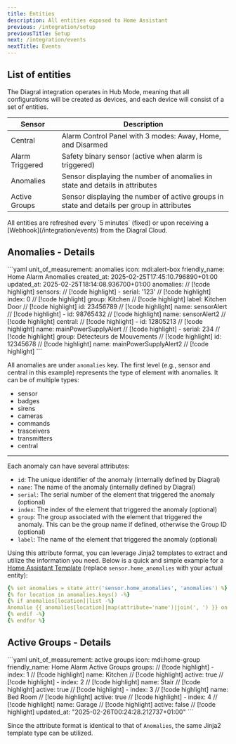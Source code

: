 ```yaml
---
title: Entities
description: All entities exposed to Home Assistant
previous: /integration/setup
previousTitle: Setup
next: /integration/events
nextTitle: Events
---
```


## List of entities

The Diagral integration operates in Hub Mode, meaning that all configurations will be created as devices, and each device will consist of a set of entities.

| Sensor                    | Description                                                                                |
| ------------------------- | ------------------------------------------------------------------------------------------ |
| Central                   | Alarm Control Panel with 3 modes: Away, Home, and Disarmed                                 |
| Alarm Triggered           | Safety binary sensor (active when alarm is triggered)                                      |
| Anomalies                 | Sensor displaying the number of anomalies in state and details in attributes               |
| Active Groups             | Sensor displaying the number of active groups in state and details per group in attributes |

<Info>
All entities are refreshed every `5 minutes` (fixed) or upon receiving a [Webhook](/integration/events) from the Diagral Cloud.
</Info>

## Anomalies - Details

<Card title="Example of Anomalies Sensor Attributes" icon="newspaper">
```yaml
unit_of_measurement: anomalies
icon: mdi:alert-box
friendly_name: Home Alarm Anomalies
created_at: 2025-02-25T17:45:10.796890+01:00
updated_at: 2025-02-25T18:14:08.936700+01:00
anomalies: // [!code highlight]
  sensors: // [!code highlight]
    - serial: '123' // [!code highlight]
      index: 0 // [!code highlight]
      group: Kitchen // [!code highlight]
      label: Kitchen Door // [!code highlight]
      id: 23456789 // [!code highlight]
      name: sensorAlert // [!code highlight]
    - id: 98765432 // [!code highlight]
      name: sensorAlert2 // [!code highlight]
  central: // [!code highlight]
    - id: 12805213 // [!code highlight]
      name: mainPowerSupplyAlert // [!code highlight]
    - serial: 234 // [!code highlight]
      group: Détecteurs de Mouvements // [!code highlight]
      id: 12345678 // [!code highlight]
      name: mainPowerSupplyAlert2 // [!code highlight]
```
</Card>

All anomalies are under `anomalies` key. The first level (e.g., sensor and central in this example) represents the type of element with anomalies. It can be of multiple types:
- sensor
- badges
- sirens
- cameras
- commands
- trasceivers
- transmitters
- central

---

Each anomaly can have several attributes:
- `id`: The unique identifier of the anomaly (internally defined by Diagral)
- `name`: The name of the anomaly (internally defined by Diagral)
- `serial`: The serial number of the element that triggered the anomaly (optional)
- `index`: The index of the element that triggered the anomaly (optional)
- `group`: The group associated with the element that triggered the anomaly. This can be the group name if defined, otherwise the Group ID (optional)
- `label`: The name of the element that triggered the anomaly (optional)

Using this attribute format, you can leverage Jinja2 templates to extract and utilize the information you need.
Below is a quick and simple example for a [Home Assistant Template](https://my.home-assistant.io/redirect/developer_template/) (replace `sensor.home_anomalies` with your actual entity):

```yaml
{% set anomalies = state_attr('sensor.home_anomalies', 'anomalies') %}
{% for location in anomalies.keys() -%}
{% if anomalies[location]|list -%}
Anomalie {{ anomalies[location]|map(attribute='name')|join(', ') }} on {{ location|capitalize }}
{% endif -%}
{% endfor %}
```

## Active Groups - Details

<Card title="Example of Active Groups Sensor Attributes" icon="newspaper">
```yaml
unit_of_measurement: active groups
icon: mdi:home-group
friendly_name: Home Alarm Active Groups
groups: // [!code highlight]
  - index: 1 // [!code highlight]
    name: Kitchen // [!code highlight]
    active: true // [!code highlight]
  - index: 2 // [!code highlight]
    name: Stair // [!code highlight]
    active: true // [!code highlight]
  - index: 3 // [!code highlight]
    name: Bed Room // [!code highlight]
    active: true // [!code highlight]
  - index: 4 // [!code highlight]
    name: Garage // [!code highlight]
    active: false // [!code highlight]
updated_at: "2025-02-26T00:24:28.212737+01:00"
```
</Card>

Since the attribute format is identical to that of `Anomalies`, the same Jinja2 template type can be utilized.